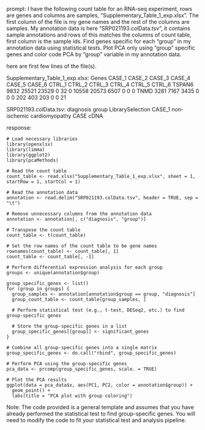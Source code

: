 prompt:
I have the following count table for an RNA-seq experiment, rows are genes and columns are samples, "Supplementary_Table_1_exp.xlsx". The first column of the file is my gene names and the rest of the columns are samples. My annotation data is here  "SRP021193.colData.tsv", it contains sample annotations and rows of this matches the columns of count table, first column is the sample ids. Find genes specific for each "group" in my annotation data  using statistical tests. Plot PCA only using "group" specific genes and color code PCA by "group" variable in my annotation data.

here are first few lines of the file(s).

Supplementary_Table_1_exp.xlsx:
Genes	CASE_1	CASE_2	CASE_3	CASE_4	CASE_5	CASE_6	CTRL_1	CTRL_2	CTRL_3	CTRL_4	CTRL_5	CTRL_6
TSPAN6	9832	25521	23529	0	32	0	10558	20573	6507	0	0	 0
TNMD	3281	 7167	 3435	0	 0	0	  202	  403	 203	0	0	21


SRP021193.colData.tsv:
	diagnosis	group	LibrarySelection
CASE_1	non-ischemic cardiomyopathy	CASE	cDNA


response:
```
# Load necessary libraries
library(openxlsx)
library(limma)
library(ggplot2)
library(pcaMethods)

# Read the count table
count_table <- read.xlsx("Supplementary_Table_1_exp.xlsx", sheet = 1, startRow = 1, startCol = 1)

# Read the annotation data
annotation <- read.delim("SRP021193.colData.tsv", header = TRUE, sep = "\t")

# Remove unnecessary columns from the annotation data
annotation <- annotation[, c("diagnosis", "group")]

# Transpose the count table
count_table <- t(count_table)

# Set the row names of the count table to be gene names
rownames(count_table) <- count_table[, 1]
count_table <- count_table[, -1]

# Perform differential expression analysis for each group
groups <- unique(annotation$group)

group_specific_genes <- list()
for (group in groups) {
  group_samples <- annotation[annotation$group == group, "diagnosis"]
  group_count_table <- count_table[group_samples, ]
  
  # Perform statistical test (e.g., t-test, DESeq2, etc.) to find group-specific genes
  
  # Store the group-specific genes in a list
  group_specific_genes[[group]] <- significant_genes
}

# Combine all group-specific genes into a single matrix
group_specific_genes <- do.call("rbind", group_specific_genes)

# Perform PCA using the group-specific genes
pca_data <- prcomp(group_specific_genes, scale. = TRUE)

# Plot the PCA results
ggplot(data = pca_data$x, aes(PC1, PC2, color = annotation$group)) +
  geom_point() +
  labs(title = "PCA plot with group coloring")
```
Note: The code provided is a general template and assumes that you have already performed the statistical test to find group-specific genes. You will need to modify the code to fit your statistical test and analysis pipeline.
